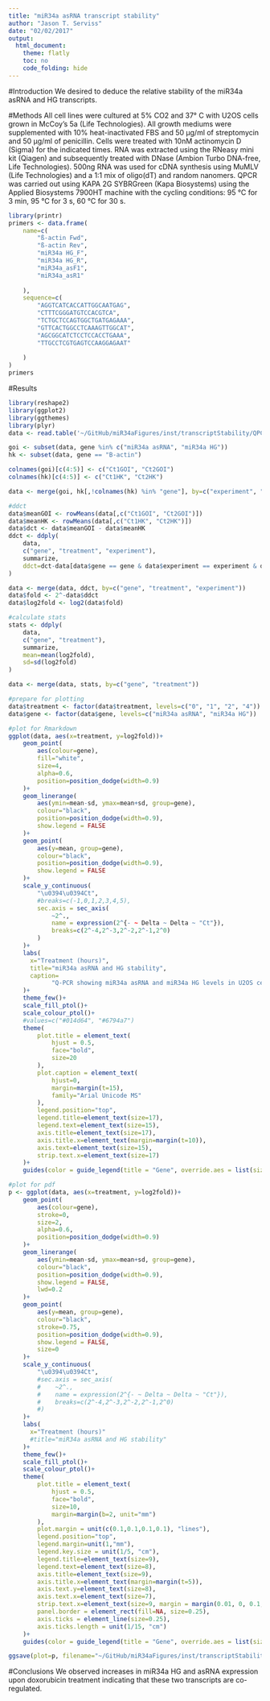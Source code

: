 ```yaml
---
title: "miR34a asRNA transcript stability"
author: "Jason T. Serviss"
date: "02/02/2017"
output:
  html_document:
    theme: flatly
    toc: no
    code_folding: hide
---
```


#Introduction
We desired to deduce the relative stability of the miR34a asRNA and HG transcripts.

#Methods
All cell lines were cultured at 5% CO2 and 37° C with U2OS cells grown in McCoy’s 5a (Life Technologies). All growth mediums were supplemented with 10% heat-inactivated FBS and 50 μg/ml of streptomycin and 50 μg/ml of penicillin. Cells were treated with 10nM actinomycin D (Sigma) for the indicated times. RNA was extracted using the RNeasy mini kit (Qiagen) and subsequently treated with DNase (Ambion Turbo DNA-free, Life Technologies). 500ng RNA was used for cDNA synthesis using MuMLV (Life Technologies) and a 1:1 mix of oligo(dT) and random nanomers. QPCR was carried out using KAPA 2G SYBRGreen (Kapa Biosystems) using the Applied Biosystems 7900HT machine with the cycling conditions: 95 °C for 3 min, 95 °C for 3 s, 60 °C for 30 s.

```r
library(printr)
primers <- data.frame(
    name=c(
        "ß-actin Fwd",
        "ß-actin Rev",
        "miR34a HG_F",
        "miR34a HG_R",
        "miR34a_asF1",
        "miR34a_asR1"
        
    ),
    sequence=c(
        "AGGTCATCACCATTGGCAATGAG",
        "CTTTCGGGATGTCCACGTCA",
        "TCTGCTCCAGTGGCTGATGAGAAA",
        "GTTCACTGGCCTCAAAGTTGGCAT",
        "AGCGGCATCTCCTCCACCTGAAA",
        "TTGCCTCGTGAGTCCAAGGAGAAT"
        
    )
)
primers
```

#Results

```r
library(reshape2)
library(ggplot2)
library(ggthemes)
library(plyr)
data <- read.table('~/GitHub/miR34aFigures/inst/transcriptStability/QPCRdata.txt', header=TRUE, sep="\t")

goi <- subset(data, gene %in% c("miR34a asRNA", "miR34a HG"))
hk <- subset(data, gene == "B-actin")

colnames(goi)[c(4:5)] <- c("Ct1GOI", "Ct2GOI")
colnames(hk)[c(4:5)] <- c("Ct1HK", "Ct2HK")

data <- merge(goi, hk[,!colnames(hk) %in% "gene"], by=c("experiment", "treatment"))

#ddct
data$meanGOI <- rowMeans(data[,c("Ct1GOI", "Ct2GOI")])
data$meanHK <- rowMeans(data[,c("Ct1HK", "Ct2HK")])
data$dct <- data$meanGOI - data$meanHK
ddct <- ddply(
    data,
    c("gene", "treatment", "experiment"),
    summarize,
    ddct=dct-data[data$gene == gene & data$experiment == experiment & data$treatment == 0, "dct"]
)

data <- merge(data, ddct, by=c("gene", "treatment", "experiment"))
data$fold <- 2^-data$ddct
data$log2fold <- log2(data$fold)

#calculate stats
stats <- ddply(
    data, 
    c("gene", "treatment"),
    summarize,
    mean=mean(log2fold),
    sd=sd(log2fold)
)

data <- merge(data, stats, by=c("gene", "treatment"))

#prepare for plotting
data$treatment <- factor(data$treatment, levels=c("0", "1", "2", "4"))
data$gene <- factor(data$gene, levels=c("miR34a asRNA", "miR34a HG"))
```

```r
#plot for Rmarkdown
ggplot(data, aes(x=treatment, y=log2fold))+
    geom_point( 
        aes(colour=gene),
        fill="white",
        size=4,
        alpha=0.6,
        position=position_dodge(width=0.9)
    )+
    geom_linerange(
        aes(ymin=mean-sd, ymax=mean+sd, group=gene),
        colour="black",
        position=position_dodge(width=0.9),
        show.legend = FALSE
    )+
    geom_point(
        aes(y=mean, group=gene),
        colour="black",
        position=position_dodge(width=0.9),
        show.legend = FALSE
    )+
    scale_y_continuous(
        "\u0394\u0394Ct",
        #breaks=c(-1,0,1,2,3,4,5),
        sec.axis = sec_axis(
            ~2^., 
            name = expression(2^{- ~ Delta ~ Delta ~ "Ct"}), 
            breaks=c(2^-4,2^-3,2^-2,2^-1,2^0)
        )
    )+
    labs(
      x="Treatment (hours)",
      title="miR34a asRNA and HG stability",
      caption=
            "Q-PCR showing miR34a asRNA and miR34a HG levels in U2OS cells after treatment with 10nM actinomycin D.\nError bars (black vertical) indicate standard deviation and means are represented by black dots."
    )+
    theme_few()+
    scale_fill_ptol()+
    scale_colour_ptol()+
    #values=c("#014d64", "#6794a7")
    theme(
        plot.title = element_text(
            hjust = 0.5,
            face="bold",
            size=20
        ),
        plot.caption = element_text(
            hjust=0, 
            margin=margin(t=15),
            family="Arial Unicode MS"
        ),
        legend.position="top",
        legend.title=element_text(size=17),
        legend.text=element_text(size=15),
        axis.title=element_text(size=17),
        axis.title.x=element_text(margin=margin(t=10)),
        axis.text=element_text(size=15),
        strip.text.x=element_text(size=17)
    )+
    guides(color = guide_legend(title = "Gene", override.aes = list(size=3)))

#plot for pdf
p <- ggplot(data, aes(x=treatment, y=log2fold))+
    geom_point( 
        aes(colour=gene),
        stroke=0,
        size=2,
        alpha=0.6,
        position=position_dodge(width=0.9)
    )+
    geom_linerange(
        aes(ymin=mean-sd, ymax=mean+sd, group=gene),
        colour="black",
        position=position_dodge(width=0.9),
        show.legend = FALSE,
        lwd=0.2
    )+
    geom_point(
        aes(y=mean, group=gene),
        colour="black",
        stroke=0.75,
        position=position_dodge(width=0.9),
        show.legend = FALSE,
        size=0
    )+
    scale_y_continuous(
        "\u0394\u0394Ct",
        #sec.axis = sec_axis(
        #    ~2^., 
        #    name = expression(2^{- ~ Delta ~ Delta ~ "Ct"}), 
        #    breaks=c(2^-4,2^-3,2^-2,2^-1,2^0)
        #)
    )+
    labs(
      x="Treatment (hours)"
      #title="miR34a asRNA and HG stability"
    )+
    theme_few()+
    scale_fill_ptol()+
    scale_colour_ptol()+
    theme(
        plot.title = element_text(
            hjust = 0.5,
            face="bold",
            size=10,
            margin=margin(b=2, unit="mm")
        ),
        plot.margin = unit(c(0.1,0.1,0.1,0.1), "lines"),
        legend.position="top",
        legend.margin=unit(1,"mm"),
        legend.key.size = unit(1/5, "cm"),
        legend.title=element_text(size=9),
        legend.text=element_text(size=8),
        axis.title=element_text(size=9),
        axis.title.x=element_text(margin=margin(t=5)),
        axis.text.y=element_text(size=8),
        axis.text.x=element_text(size=7),
        strip.text.x=element_text(size=9, margin = margin(0.01, 0, 0.1, 0, "cm")),
        panel.border = element_rect(fill=NA, size=0.25),
        axis.ticks = element_line(size=0.25),
        axis.ticks.length = unit(1/15, "cm")
    )+
    guides(color = guide_legend(title = "Gene", override.aes = list(size=2)))

ggsave(plot=p, filename="~/GitHub/miR34aFigures/inst/transcriptStability/transcriptStability.pdf", device=cairo_pdf, height=60, width=83, units="mm")

```

#Conclusions
We observed increases in miR34a HG and asRNA expression upon doxorubicin treatment indicating that these two transcripts are co-regulated. 